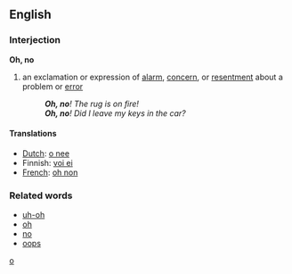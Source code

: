 ==English==

===Interjection===
'''Oh, no'''

# an exclamation or expression of [[alarm]], [[concern]], or [[resentment]] about a problem or [[error]]
#: '''''Oh, no'''! The rug is on fire!''
#: '''''Oh, no'''! Did I leave my keys in the car?''

====Translations====
* [[Dutch]]: [[o nee]]
*Finnish: [[voi ei]]
* [[French]]: [[oh non]]

===Related words===
* [[uh-oh]]
* [[oh]]
* [[no]]
* [[oops]]

[[Category:Interjections|o]]